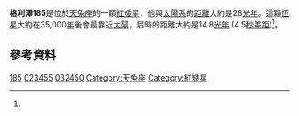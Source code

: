 {{Starbox begin
| name=格利澤185 }}
{{Starbox observe
| epoch=J2000
| ra={{RA|05|02|28.4215}}<ref name=hipparcos/>
| dec={{DEC|−21|15|23.921}}<ref name=hipparcos/>
| appmag_v=8.36
| constell=[[天兔座|天兔座]] }}
{{Starbox character
| class=M0 V<ref name=mnras334_1/>
| b-v=
| u-b=
| variable= }}
{{Starbox astrometry
| radial_v=−15.2<ref name=rgcrv/>
| prop_mo_ra=−141.56<ref name=hipparcos/>
| prop_mo_dec=−221.75<ref name=hipparcos/>
| parallax=117.38
| p_error=1.81
| parallax_footnote=<ref name=hipparcos/>
| absmag_v= }}
{{Starbox catalog
| names=[[Henry_Draper_catalogue|HD]] 32450, [[Hipparcos_catalogue|HIP]] 23455, [[Luyten_Two-Tenths_catalogue|LTT]]  2151.<ref name=SIMBAD/><ref name=mnras334_1/> }}
{{Starbox end}}

'''格利澤185'''是位於[[天兔座|天兔座]]的一顆[[紅矮星|紅矮星]]，他與[[太陽系|太陽系]]的[[距離|距離]]大約是28[[光年|光年]]。這顆[[恆星|恆星]]大約在35,000[[年|年]]後會最靠近[[太陽|太陽]]，屆時的距離大約是14.8[[光年|光年]] (4.5[[秒差距|秒差距]])<ref name=aaa379/>。

== 參考資料 ==
{{reflist|refs=

<ref name=SIMBAD>{{cite web | title=LTT 2151 -- High proper-motion Star | work=SIMBAD | publisher=Centre de Données astronomiques de Strasbourg | url=http://simbad.u-strasbg.fr/simbad/sim-basic?Ident=LTT+2151 | accessdate=2010-04-06 | archive-date=2019-08-18 | archive-url=https://web.archive.org/web/20190818071528/http://simbad.u-strasbg.fr/simbad/sim-basic?Ident=LTT+2151 | dead-url=no }}</ref>

<ref name=hipparcos>{{cite journal | author=Perryman, M. A. C. | coauthors=''et al.'' | title=The HIPPARCOS Catalogue | journal=Astronomy & Astrophysics | volume=323 | pages=L49–L52 | bibcode=1997A&A...323L..49P |date=July 1997}}</ref>

<ref name=rgcrv>{{cite conference | last=Evans | first=D. S. | date=June 20–24, 1966 | editors=Batten, Alan Henry; Heard, John Frederick | title=The Revision of the General Catalogue of Radial Velocities | booktitle=Determination of Radial Velocities and their Applications, Proceedings from IAU Symposium no. 30 | location=University of Toronto | publisher=International Astronomical Union | url=http://adsabs.harvard.edu/abs/1967IAUS...30...57E | accessdate=2009-09-10 | archive-date=2019-06-26 | archive-url=https://web.archive.org/web/20190626205502/http://adsabs.harvard.edu/abs/1967IAUS...30...57E | dead-url=no }}</ref>

<ref name=mnras334_1>{{cite journal | author=Koen, C.; Kilkenny, D.; van Wyk, F.; Cooper, D.; Marang, F. | title=UBV(RI)C photometry of Hipparcos red stars | journal=Monthly Notices of the Royal Astronomical Society | volume=334 | issue=1 | pages=20–38 | doi=10.1046/j.1365-8711.2002.05403.x | bibcode=2002MNRAS.334...20K |date=July 2002}}</ref>

<ref name=aaa379>{{cite journal | last=García-Sánchez | first=J. | coauthors=Weissman, P. R.; Preston, R. A.; Jones, D. L.; Lestrade, J.-F.; Latham, D. W.; Stefanik, R. P.; Paredes, J. M. | title=Stellar encounters with the solar system | journal=Astronomy and Astrophysics | year=2001 | volume=379 | issue=2 | pages=634–659 | bibcode=2001A&A...379..634G | doi=10.1051/0004-6361:20011330 }} See Table 4, p. 644.</ref>

}} <!-- END: refs= -->
{{Nearest systems|6}}
{{Stars of Lepus}}
[[Category:格利泽和GJ天体|185]]
[[Category:HIP天體|023455]]
[[Category:HD和HDE天體|032450]]
[[Category:天兔座|Category:天兔座]]
[[Category:紅矮星|Category:紅矮星]]
